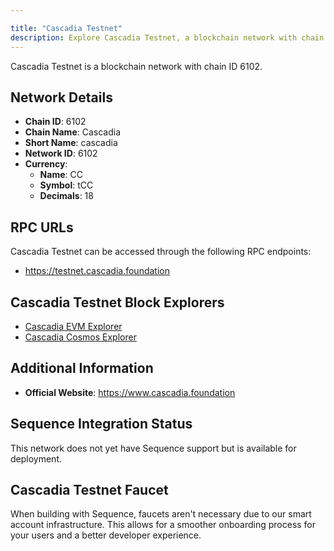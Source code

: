```yaml
---

title: "Cascadia Testnet"
description: Explore Cascadia Testnet, a blockchain network with chain ID 6102. Learn about its native currency, CC, and how to interact with the network.
---
```




Cascadia Testnet is a blockchain network with chain ID 6102.

## Network Details

- **Chain ID**: 6102
- **Chain Name**: Cascadia
- **Short Name**: cascadia
- **Network ID**: 6102
- **Currency**: 
  - **Name**: CC
  - **Symbol**: tCC
  - **Decimals**: 18

## RPC URLs

Cascadia Testnet can be accessed through the following RPC endpoints:

- https://testnet.cascadia.foundation

## Cascadia Testnet Block Explorers

- [Cascadia EVM Explorer](https://explorer.cascadia.foundation)
- [Cascadia Cosmos Explorer](https://validator.cascadia.foundation)

## Additional Information

- **Official Website**: https://www.cascadia.foundation

## Sequence Integration Status

This network does not yet have Sequence support but is available for deployment.

## Cascadia Testnet Faucet

When building with Sequence, faucets aren't necessary due to our smart account infrastructure. This allows for a smoother onboarding process for your users and a better developer experience.
